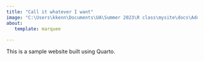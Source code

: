 ```yaml
---
title: "Call it whatever I want"
image: "C:\Users\kkenn\Documents\UA\Summer 2023\R class\mysite\docs\AdobeStock_531270710.jpeg"
about: 
   template: marquee
   
---
```


This is a sample website built using Quarto.
